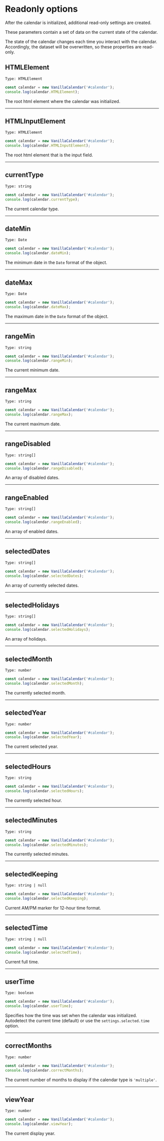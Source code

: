 # Readonly options

After the calendar is initialized, additional read-only settings are created.

These parameters contain a set of data on the current state of the calendar.

<Info>
  The state of the calendar changes each time you interact with the calendar.
  Accordingly, the dataset will be overwritten, so these properties are read-only.
</Info>

## HTMLElement

`Type: HTMLElement`

```js
const calendar = new VanillaCalendar('#calendar');
console.log(calendar.HTMLElement);
```

The root html element where the calendar was initialized.

- - -

## HTMLInputElement

`Type: HTMLElement`

```js
const calendar = new VanillaCalendar('#calendar');
console.log(calendar.HTMLInputElement);
```

The root html element that is the input field.

- - -

## currentType

`Type: string`

```js
const calendar = new VanillaCalendar('#calendar');
console.log(calendar.currentType);
```

The current calendar type.

- - -

## dateMin

`Type: Date`

```js
const calendar = new VanillaCalendar('#calendar');
console.log(calendar.dateMin);
```

The minimum date in the `Date` format of the object.

- - -

## dateMax

`Type: Date`

```js
const calendar = new VanillaCalendar('#calendar');
console.log(calendar.dateMax);
```

The maximum date in the `Date` format of the object.

- - -

## rangeMin

`Type: string`

```js
const calendar = new VanillaCalendar('#calendar');
console.log(calendar.rangeMin);
```

The current minimum date.

- - -

## rangeMax

`Type: string`

```js
const calendar = new VanillaCalendar('#calendar');
console.log(calendar.rangeMax);
```

The current maximum date.

- - -

## rangeDisabled

`Type: string[]`

```js
const calendar = new VanillaCalendar('#calendar');
console.log(calendar.rangeDisabled);
```

An array of disabled dates.

- - -

## rangeEnabled

`Type: string[]`

```js
const calendar = new VanillaCalendar('#calendar');
console.log(calendar.rangeEnabled);
```

An array of enabled dates.

- - -

## selectedDates

`Type: string[]`

```js
const calendar = new VanillaCalendar('#calendar');
console.log(calendar.selectedDates);
```

An array of currently selected dates.

- - -

## selectedHolidays

`Type: string[]`

```js
const calendar = new VanillaCalendar('#calendar');
console.log(calendar.selectedHolidays);
```

An array of holidays.

- - -

## selectedMonth

`Type: number`

```js
const calendar = new VanillaCalendar('#calendar');
console.log(calendar.selectedMonth);
```

The currently selected month.

- - -

## selectedYear

`Type: number`

```js
const calendar = new VanillaCalendar('#calendar');
console.log(calendar.selectedYear);
```

The current selected year.

- - -

## selectedHours

`Type: string`

```js
const calendar = new VanillaCalendar('#calendar');
console.log(calendar.selectedHours);
```

The currently selected hour.

- - -

## selectedMinutes

`Type: string`

```js
const calendar = new VanillaCalendar('#calendar');
console.log(calendar.selectedMinutes);
```

The currently selected minutes.

- - -

## selectedKeeping

`Type: string | null`

```js
const calendar = new VanillaCalendar('#calendar');
console.log(calendar.selectedKeeping);
```

Current AM/PM marker for 12-hour time format.

- - -

## selectedTime

`Type: string | null`

```js
const calendar = new VanillaCalendar('#calendar');
console.log(calendar.selectedTime);
```

Current full time.

- - -

## userTime

`Type: boolean`

```js
const calendar = new VanillaCalendar('#calendar');
console.log(calendar.userTime);
```

Specifies how the time was set when the calendar was initialized. Autodetect the current time (default) or use the `settings.selected.time` option.

- - -

## correctMonths

`Type: number`

```js
const calendar = new VanillaCalendar('#calendar');
console.log(calendar.correctMonths);
```

The current number of months to display if the calendar type is `'multiple'`.

- - -

## viewYear

`Type: number`

```js
const calendar = new VanillaCalendar('#calendar');
console.log(calendar.viewYear);
```

The current display year.
